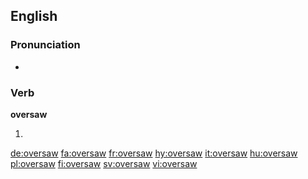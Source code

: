 ==English==

===Pronunciation===
* {{a|US}} {{IPA|/oʊ.vɚ.sɔ/|lang=en}}

===Verb===
'''oversaw'''

# {{en-simple past of|oversee}}

[[de:oversaw]]
[[fa:oversaw]]
[[fr:oversaw]]
[[hy:oversaw]]
[[it:oversaw]]
[[hu:oversaw]]
[[pl:oversaw]]
[[fi:oversaw]]
[[sv:oversaw]]
[[vi:oversaw]]